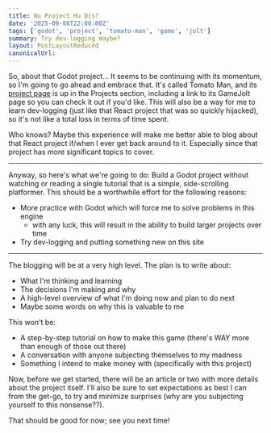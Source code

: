 ```yaml
---
title: Nu Project Hu Dis?
date: '2025-09-08T22:00:00Z'
tags: ['godot', 'project', 'tomato-man', 'game', 'jolt']
summary: Try dev-logging maybe?
layout: PostLayoutReduced
canonicalUrl:
---
```


So, about that Godot project... It seems to be continuing with its momentum, so I'm going to go ahead and embrace that.
It's called Tomato Man, and its [project page](/projects/godot-tomato-man) is up in the Projects section, including a
link to its GameJolt page so you can check it out if you'd like. This will also be a way for me to learn dev-logging
(just like that React project that was so quickly hijacked), so it's not like a total loss in terms of time spent.

Who knows? Maybe this experience will make me better able to blog about that React project if/when I ever get
back around to it. Especially since that project has more significant topics to cover.

---

Anyway, so here's what we're going to do: Build a Godot project without watching or reading a single tutorial that is a
simple, side-scrolling platformer. This should be a worthwhile effort for the following reasons:

- More practice with Godot which will force me to solve problems in this engine
  - with any luck, this will result in the ability to build larger projects over time
- Try dev-logging and putting something new on this site

---

The blogging will be at a very high level. The plan is to write about:

- What I'm thinking and learning
- The decisions I'm making and why
- A high-level overview of what I'm doing now and plan to do next
- Maybe some words on why this is valuable to me

This won't be:

- A step-by-step tutorial on how to make this game (there's WAY more than enough of those out there)
- A conversation with anyone subjecting themselves to my madness
- Something I intend to make money with (specifically with this project)

Now, before we get started, there will be an article or two with more details about the project itself. I'll also be
sure to set expectations as best I can from the get-go, to try and minimize surprises (why are you subjecting yourself
to this nonsense??).

That should be good for now; see you next time!
